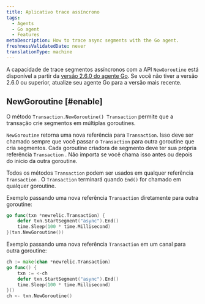 ```yaml
---
title: Aplicativo trace assíncrono
tags:
  - Agents
  - Go agent
  - Features
metaDescription: How to trace async segments with the Go agent.
freshnessValidatedDate: never
translationType: machine
---
```


A capacidade de trace segmentos assíncronos com a API `NewGoroutine` está disponível a partir da [versão 2.6.0 do agente Go](/docs/release-notes/agent-release-notes/go-release-notes). Se você não tiver a versão 2.6.0 ou superior, atualize seu agente Go para a versão mais recente.

## NewGoroutine [#enable]

O método `Transaction.NewGoroutine() Transaction` permite que a transação crie segmentos em múltiplas goroutines.

`NewGoroutine` retorna uma nova referência para `Transaction`. Isso deve ser chamado sempre que você passar o `Transaction` para outra goroutine que cria segmentos. Cada goroutine criadora de segmento deve ter sua própria referência `Transaction` . Não importa se você chama isso antes ou depois do início da outra goroutine.

Todos os métodos `Transaction` podem ser usados em qualquer referência `Transaction` . O `Transaction` terminará quando `End()` for chamado em qualquer goroutine.

Exemplo passando uma nova referência `Transaction` diretamente para outra goroutine:

```go
go func(txn *newrelic.Transaction) {
    defer txn.StartSegment("async").End()
    time.Sleep(100 * time.Millisecond)
}(txn.NewGoroutine())
```

Exemplo passando uma nova referência `Transaction` em um canal para outra goroutine:

```go
ch := make(chan *newrelic.Transaction)
go func() {
    txn := <-ch
    defer txn.StartSegment("async").End()
    time.Sleep(100 * time.Millisecond)
}()
ch <- txn.NewGoroutine()
```